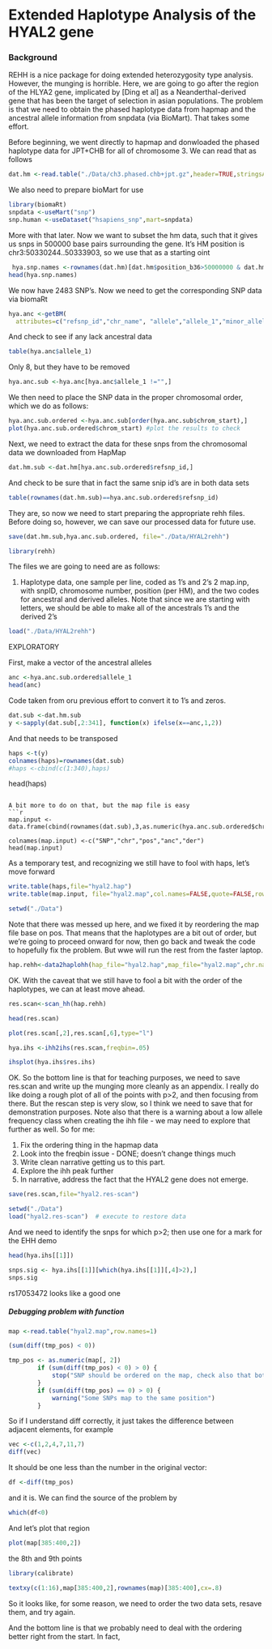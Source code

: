 Extended Haplotype Analysis of the HYAL2 gene
========================================================
### Background

REHH is a nice package for doing extended heterozygosity type analysis.  However, the munging is horrible.  Here, we are going to go after the region of the HLYA2 gene, implicated by [Ding et al] as a Neanderthal-derived gene that has been the target of selection in asian populations.  The problem is that we need to obtain the phased haplotype data from hapmap and the ancestral allele information from snpdata (via BioMart).  That takes some effort.

Before beginning, we went directly to hapmap and donwloaded the phased haplotype data for JPT+CHB for all of chromosome 3.  We can read that as follows
```r
dat.hm <-read.table("./Data/ch3.phased.chb+jpt.gz",header=TRUE,stringsAsFactors=FALSE,row.names=1) #read downloaded (but still compressed) haplotype file
```
We also need to prepare bioMart for use
```r
library(biomaRt)
snpdata <-useMart("snp")
snp.human <-useDataset("hsapiens_snp",mart=snpdata)
```
More with that later.  Now we want to subset the hm data, such that it gives us snps in 500000 base pairs surrounding the gene.  It's HM position is chr3:50330244..50333903, so we use that as a starting oint
```r
 hya.snp.names <-rownames(dat.hm)[dat.hm$position_b36>50000000 & dat.hm$position_b36<55000000]
head(hya.snp.names)
```
We now have 2483 SNP's.  Now we need to get the corresponding SNP data via biomaRt
```r
hya.anc <-getBM(
  attributes=c("refsnp_id","chr_name", "allele","allele_1","minor_allele","chrom_start"),filters=c("snp_filter","chr_name"),,values=list(hya.snp.names,"3"),mart=snp.human)
```
And check to see if any lack ancestral data
```r
table(hya.anc$allele_1)
```
Only 8, but they have to be removed
```r
hya.anc.sub <-hya.anc[hya.anc$allele_1 !="",]
```
We then need to place the SNP data in the proper chromosomal order, which we do as follows:
```r
hya.anc.sub.ordered <-hya.anc.sub[order(hya.anc.sub$chrom_start),]
plot(hya.anc.sub.ordered$chrom_start) #plot the results to check
```

Next, we need to extract the data for these snps from the chromosomal data we downloaded from HapMap
```r
dat.hm.sub <-dat.hm[hya.anc.sub.ordered$refsnp_id,]
```
And check to be sure that in fact the same snip id's are in both data sets
```r
table(rownames(dat.hm.sub)==hya.anc.sub.ordered$refsnp_id)
```
They are, so now we need to start preparing the appropriate rehh files.  Before doing so, however, we can save our processed data for future use.
```r
save(dat.hm.sub,hya.anc.sub.ordered, file="./Data/HYAL2rehh")
```
```r
library(rehh)
```
The files we are going to need are as follows:

1.  Haplotype data, one sample per line, coded as 1's and 2's
2  map.inp, with snpID, chromosome number, position (per HM), and the two codes for ancestral and derived alleles.  Note that since we are starting with letters, we should be able to make all of the ancestrals 1's and the derived 2's
```r
load("./Data/HYAL2rehh")
```
EXPLORATORY

First, make a vector of the ancestral alleles
```r
anc <-hya.anc.sub.ordered$allele_1
head(anc)
```
Code taken from oru previous effort to convert it to 1's and zeros.
```r
dat.sub <-dat.hm.sub
y <-sapply(dat.sub[,2:341], function(x) ifelse(x==anc,1,2))
```

And that needs to be transposed
```r
haps <-t(y)
colnames(haps)=rownames(dat.sub)
#haps <-cbind(c(1:340),haps)
```
head(haps)
```

A bit more to do on that, but the map file is easy
```r
map.input <-data.frame(cbind(rownames(dat.sub),3,as.numeric(hya.anc.sub.ordered$chrom_start),1,2),stringsAsFactors=FALSE)
 
colnames(map.input) <-c("SNP","chr","pos","anc","der")
head(map.input)  
```

As a temporary test, and recognizing we still have to fool with haps, let's move forward
```r
write.table(haps,file="hyal2.hap")
write.table(map.input, file="hyal2.map",col.names=FALSE,quote=FALSE,row.names=FALSE)
```
```r
setwd("./Data")
```

Note that there was messed up here, and we fixed it by reordering the map file base on pos.  That means that the haplotypes are a bit out of order, but we're going to proceed onward for now, then go back and tweak the code to hopefully fix the problem.  But wwe will run the rest from the faster laptop.
```r
hap.rehh<-data2haplohh(hap_file="hyal2.hap",map_file="hyal2.map",chr.name=3)
```

OK.  With the caveat that we still have to fool a bit with the order of the haplotypes, we can at least move ahead.

```r
res.scan<-scan_hh(hap.rehh)
```
```r
head(res.scan)
```
```r
plot(res.scan[,2],res.scan[,6],type="l")
```

```r
hya.ihs <-ihh2ihs(res.scan,freqbin=.05)
```
```r
ihsplot(hya.ihs$res.ihs)
```
OK.  So the bottom line is that for teaching purposes, we need to save res.scan and write up the munging more cleanly as an appendix.  I really do like doing a rough plot of all of the points with p>2, and then focusing from there.  But the rescan step is very slow, so I think we need to save that for demonstration purposes.  Note also that there is a warning about a low allele frequency class when creating the ihh file - we may need to explore that further as well.  So for me:

1.  Fix the ordering thing in the hapmap data
2.  Look into the freqbin issue - DONE; doesn't change things much
3.  Write clean narrative getting us to this part.
4.  Explore the ihh peak further
5.  In narrative, address the fact that the HYAL2 gene does not emerge.

```r
save(res.scan,file="hyal2.res-scan")
```
```r
setwd("./Data")
load("hyal2.res-scan")  # execute to restore data
```

And we need to identify the snps for which p>2; then use one for a mark for the EHH demo
```r
head(hya.ihs[[1]])
```
```r
snps.sig <- hya.ihs[[1]][which(hya.ihs[[1]][,4]>2),]
snps.sig
```
rs17053472  looks like a good one

##### Debugging problem with function
```r
map <-read.table("hyal2.map",row.names=1)
```
```r
(sum(diff(tmp_pos) < 0))
```
```r
tmp_pos <- as.numeric(map[, 2])
        if (sum(diff(tmp_pos) < 0) > 0) {
            stop("SNP should be ordered on the map, check also that both haplotypes (column of haplo) and map (row of map) are ordered in the same way")
        }
        if (sum(diff(tmp_pos) == 0) > 0) {
            warning("Some SNPs map to the same position")
        }
```
So if I understand diff correctly, it just takes the difference between adjacent elements, for example
```r
vec <-c(1,2,4,7,11,7)
diff(vec)
```
It should be one less than the number in the original vector:

```r
df <-diff(tmp_pos)
```
and it is.  We can find the source of the problem by
```r
which(df<0)
```
And let's plot that region
```r
plot(map[385:400,2])
```
the 8th and 9th points 

```r
library(calibrate)
```
```r
textxy(c(1:16),map[385:400,2],rownames(map)[385:400],cx=.8)
```
So it looks like, for some reason, we need to order the two data sets, resave them, and try again.

And the bottom line is that we probably need to deal with the ordering better right from the start.  In fact, 
